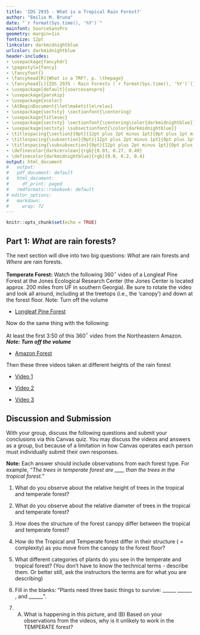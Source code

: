 ```yaml
---
title: 'IDS 2935 - What is a Tropical Rain Forest?'
author: "Emilio M. Bruna"
date: "`r format(Sys.time(), '%Y')`"
mainfont: SourceSansPro
geometry: margin=1in
fontsize: 12pt
linkcolor: darkmidnightblue
urlcolor: darkmidnightblue
header-includes:
- \usepackage{fancyhdr}
- \pagestyle{fancy}
- \fancyfoot{}
- \fancyhead[R]{What is a TRF?, p. \thepage}
- \fancyhead[L]{IDS 2935 - Rain Forests (`r format(Sys.time(), '%Y')`)}
- \usepackage[default]{sourcesanspro}
- \usepackage{parskip}
- \usepackage{xcolor}
- \AtBeginDocument{\let\maketitle\relax}
- \usepackage{sectsty} \sectionfont{\centering}
- \usepackage{titlesec}
- \usepackage{sectsty} \sectionfont{\centering\color{darkmidnightblue}}
- \usepackage{sectsty} \subsectionfont{\color{darkmidnightblue}}
- \titlespacing{\section}{0pt}{12pt plus 2pt minus 1pt}{0pt plus 1pt minus 1pt}
- \titlespacing{\subsection}{0pt}{12pt plus 2pt minus 1pt}{0pt plus 1pt minus 1pt}
- \titlespacing{\subsubsection}{0pt}{12pt plus 2pt minus 1pt}{0pt plus 1pt minus 1pt}
- \definecolor{darkcerulean}{rgb}{0.03, 0.27, 0.49}
- \definecolor{darkmidnightblue}{rgb}{0.0, 0.2, 0.4}
output: html_document
#   output:
#   pdf_document: default
#   html_document:
#     df_print: paged
#   rmdformats::robobook: default
# editor_options: 
#   markdown: 
#     wrap: 72
---
```


```r
knitr::opts_chunk$set(echo = TRUE)
```

## Part 1: _What_ are rain forests?

The next section will dive into two big questions: *What* are rain forests and *Where* are rain forests.

<!-- It took the entire 1 hour session to watch the videos and respond to the questions. It will go faster if they watch the videos in advance next time, but this entire day should be devoted to "what is a rain forest" (structure, precipitation, etc.) -->

**Temperate Forest:** Watch the following 360$^\circ$  video of a Longleaf Pine Forest at the Jones Ecological Research Center (the Jones Center is located approx. 200 miles from UF in southern Georgia). Be sure to rotate the video and look all around, including at the treetops (i.e., the ‘canopy’) and down at the forest floor. Note: Turn off the volume

* [Longleaf Pine Forest](https://www.youtube.com/watch?v=kRD1CpQOF7Q) 

Now do the same thing with the following:

At least the first 3:50 of this 360$^\circ$ video from the Northeastern Amazon. **_Note: Turn off the volume_**

* [Amazon Forest](https://www.youtube.com/watch?v=5JvJCvdqvYs)
    
<!-- sana daily climatiology pecip: https://svs.gsfc.nasa.gov/4759 -->

Then these three videos taken at different heights of the rain forest

* [Video 1](https://youtu.be/jpUtVi9g004)  

* [Video 2](https://youtu.be/eS1RQVe1tPg)   

* [Video 3](https://youtu.be/za6Cn2i2wQI)  


## Discussion and Submission

With your group, discuss the following questions and submit your conclusions via this Canvas quiz. You may discuss the videos and answers as a group, but because of a limitation in how Canvas operates each person must individually submit their own responses.

**Note:** Each answer should include observations from each forest type. For example, _"The trees in temperate forest are ____ than the trees in the tropical forest."_

1. What do you observe about the relative height of trees in the tropical and temperate forest? 

1. What do you observe about the relative diameter of trees in the tropical and temperate forest? 

1. How does the structure of the forest canopy differ between the tropical and temperate forest? 

1. How do the Tropical and Temperate forest differ in their structure ( = complexity) as you move from the canopy to the forest floor?

1. What different categories of plants do you see in the temperate and tropical forest? (You don't have to know the technical terms - describe them. Or better still, ask the instructors the terms are for what you are describing)

1. Fill in the blanks: "Plants need three basic things to survive: _____, ______ , and ______". 

1. (A) What is happening in this picture, and (B) Based on your observations from the videos, why is it unlikely to work in the TEMPERATE forest?

